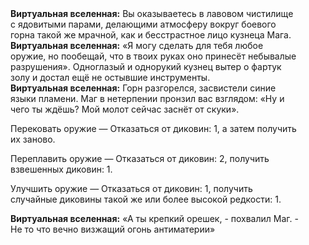 {{Диалог Начало}}
:'''Виртуальная вселенная:''' Вы оказываетесь в лавовом чистилище с ядовитыми парами, делающими атмосферу вокруг боевого горна такой же мрачной, как и бесстрастное лицо кузнеца Мага.
:'''Виртуальная вселенная:''' «Я могу сделать для тебя любое оружие, но пообещай, что в твоих руках оно принесёт небывалые разрушения». Одноглазый и однорукий кузнец вытер о фартук золу и достал ещё не остывшие инструменты.
:'''Виртуальная вселенная:''' Горн разгорелся, засвистели синие языки пламени. Маг в нетерпении пронзил вас взглядом: «Ну и чего ты ждёшь? Мой молот сейчас заснёт от скуки».
:{{Диалог|Звезда}} Перековать оружие &mdash; Отказаться от диковин: 1, а затем получить их заново.
:{{Диалог|Звезда}} Переплавить оружие &mdash; Отказаться от диковин: 2, получить взвешенных диковин: 1.
:{{Диалог|Звезда}} Улучшить оружие &mdash; Отказаться от диковин: 1, получить случайные диковины такой же или более высокой редкости: 1.
:'''Виртуальная вселенная:''' «А ты крепкий орешек, - похвалил Маг. - Не то что вечно визжащий огонь антиматерии»
{{Диалог Конец}}